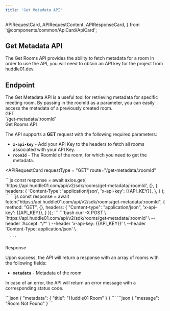 ```yaml
---
title: 'Get Metadata API'
---
```


  APIRequestCard,
  APIRequestContent,
  APIResponseCard,
} from '@components/common/ApiCard/ApiCard';

## **Get Metadata API**

The Get Rooms API provides the ability to fetch metadata for a room
In order to use the API, you will need to obtain an API key for the project from huddle01.dev.

## **Endpoint**
<div className="flex justify-between w-full lg:flex-row flex-col">
  <HighLight className="my-3 w-full">
    <RequestStrip
      method={'GET'}
      url={'https://api.huddle01.com/api/v2/sdk'}
      endpoint={'rooms/get-metadata/:roomId'}
    />
  </HighLight>
</div>


<Paragraph className="mt-5">
  The Get Metadata API is a useful tool for retrieving metadata for
  specific meeting room. By passing in the roomId as a parameter, you can easily
  access the metadata of a previously created room.
</Paragraph>

<div className="grid md:grid-cols-2 gap-4 grid-cols-1 mt-10  md:h-[24.5rem]">
<div>
<div className="flex items-center gap-4">
<Pill >GET</Pill>
<div className="text-sm font-normal text-slate-50">`/get-metadata/:roomId`</div>

</div>

<div className="mt-7 font-mono text-2xl font-bold text-[#f1f5f9]">
  Get Rooms API
</div>

The API supports a **GET** request with the following required parameters:

- **`x-api-key`** - Add your API Key to the headers to fetch all rooms associated with your API Key.
- **`roomId`** - The RoomId of the room, for which you need to get the metadata.

</div>

<APIRequestCard
    requestType = "GET"
    route="/get-metadata/:roomId"
>

  <APIRequestContent value="axios">
      ```js
      const response = await axios.get(
        'https://api.huddle01.com/api/v2/sdk/rooms/get-metadata/:roomId',
        {},
        {
          headers: {
            'Content-Type': 'application/json',
            'x-api-key': {{API_KEY}},
          },
        }
    );
      ```
  </APIRequestContent>

    
  <APIRequestContent value="fetch">
    ```js
    const response = await fetch("https://api.huddle01.com/api/v2/sdk/rooms/get-metadata/:roomId", {
      method: "GET",
      {},
      headers: {
        "Content-type": "application/json",
        'x-api-key': {{API_KEY}},
      }
    });
    ```
  </APIRequestContent>

  <APIRequestContent value="cUrl">
      ```bash
curl -X POST \
  'https://api.huddle01.com/api/v2/sdk/rooms/get-metadata/:roomId' \
  --header 'Accept: */*' \
  --header 'x-api-key: {{API_KEY}}' \
  --header 'Content-Type: application/json' \
  
      ```
  </APIRequestContent>
  </APIRequestCard>

</div>

<div className="grid md:grid-cols-2 gap-4 grid-cols-1 mt-10">
<div className="text-start ">

<div className="font-mono text-2xl font-bold text-[#f1f5f9]">Response</div>

Upon success, the API will return a response with an array of rooms with the following fields:

- **`metadata`** - Metadata of the room 

In case of an error, the API will return an error message with a corresponding status code.

</div>

<APIResponseCard>
  <APIRequestContent value="Success">
    ```json
    {
      "metadata": {
        "title": "Huddle01 Room"
      }
    }
    ```
  </APIRequestContent>

   <APIRequestContent value="Error">
    ```json
    {
      "message": "Room Not Found"
    }
    ```
  </APIRequestContent>
 
</APIResponseCard>

</div>

